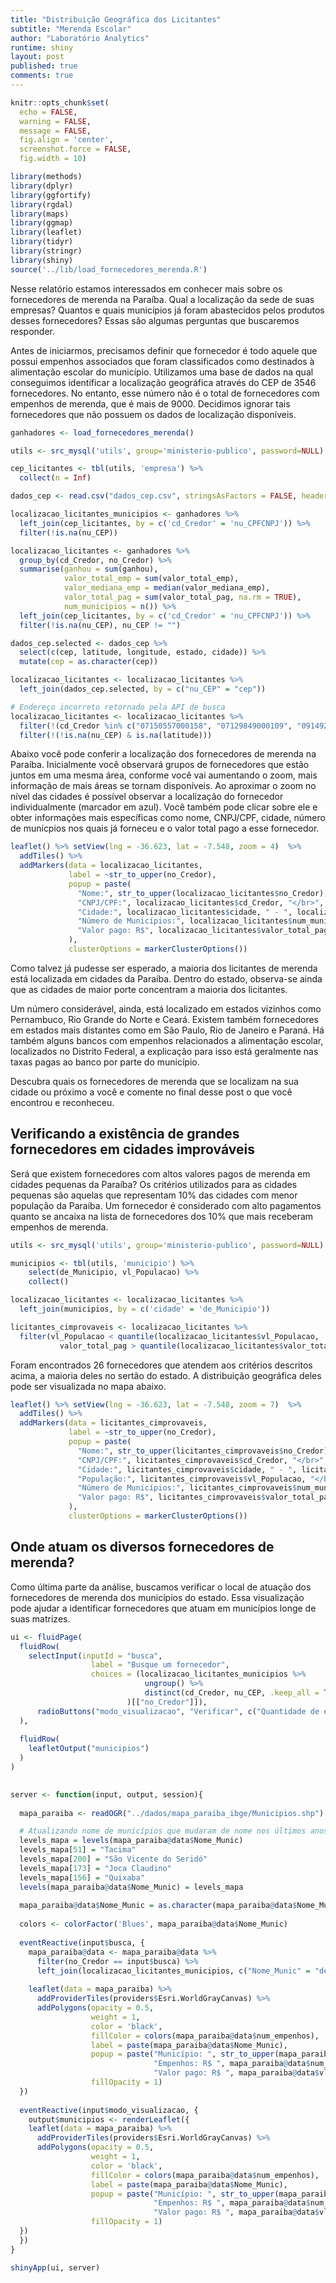 ```yaml
---
title: "Distribuição Geográfica dos Licitantes"
subtitle: "Merenda Escolar"
author: "Laboratório Analytics"
runtime: shiny
layout: post
published: true
comments: true
---
```


```r
knitr::opts_chunk$set(
  echo = FALSE,
  warning = FALSE,
  message = FALSE,
  fig.align = 'center',
  screenshot.force = FALSE,
  fig.width = 10)
```

```r
library(methods)
library(dplyr)
library(ggfortify)
library(rgdal)
library(maps)
library(ggmap)
library(leaflet)
library(tidyr)
library(stringr)
library(shiny)
source('../lib/load_fornecedores_merenda.R')
```

Nesse relatório estamos interessados em conhecer mais sobre os fornecedores de merenda na Paraíba. Qual a localização da sede de suas empresas? Quantos e quais municípios já foram abastecidos pelos produtos desses fornecedores? Essas são algumas perguntas que buscaremos responder. 

Antes de iniciarmos, precisamos definir que fornecedor é todo aquele que possui empenhos associados que foram classificados como destinados à alimentação escolar do município. Utilizamos uma base de dados na qual conseguimos identificar a localização geográfica através do CEP de 3546 fornecedores. No entanto, esse número não é o total de fornecedores com empenhos de merenda, que é mais de 9000. Decidimos ignorar tais fornecedores que não possuem os dados de localização disponíveis.

```r
ganhadores <- load_fornecedores_merenda()
```

```r
utils <- src_mysql('utils', group='ministerio-publico', password=NULL)

cep_licitantes <- tbl(utils, 'empresa') %>%
  collect(n = Inf)

dados_cep <- read.csv("dados_cep.csv", stringsAsFactors = FALSE, header = TRUE, na.strings = '')
```

```r
localizacao_licitantes_municipios <- ganhadores %>%
  left_join(cep_licitantes, by = c('cd_Credor' = 'nu_CPFCNPJ')) %>%
  filter(!is.na(nu_CEP))
```

```r
localizacao_licitantes <- ganhadores %>%
  group_by(cd_Credor, no_Credor) %>%
  summarise(ganhou = sum(ganhou),
            valor_total_emp = sum(valor_total_emp),
            valor_mediana_emp = median(valor_mediana_emp),
            valor_total_pag = sum(valor_total_pag, na.rm = TRUE),
            num_municipios = n()) %>%
  left_join(cep_licitantes, by = c('cd_Credor' = 'nu_CPFCNPJ')) %>%
  filter(!is.na(nu_CEP), nu_CEP != "")
```

```r
dados_cep.selected <- dados_cep %>%
  select(c(cep, latitude, longitude, estado, cidade)) %>%
  mutate(cep = as.character(cep))

localizacao_licitantes <- localizacao_licitantes %>%
  left_join(dados_cep.selected, by = c("nu_CEP" = "cep"))

# Endereço incorreto retornado pela API de busca
localizacao_licitantes <- localizacao_licitantes %>%
  filter(!(cd_Credor %in% c("07150557000158", "07129849000109", "09149258000129", "10462503000132", "09296872000113", "11968320000156", "00387408000168", "07316478000174", "05031301000287", "35591957000134", "08195834000101", "08031919000154", "07513602000191"))) %>%
  filter(!(!is.na(nu_CEP) & is.na(latitude)))
```

Abaixo você pode conferir a localização dos fornecedores de merenda na Paraíba. Inicialmente você observará grupos de fornecedores que estão juntos em uma mesma área, conforme você vai aumentando o zoom, mais informação de mais áreas se tornam disponíveis. Ao aproximar o zoom no nível das cidades é possível observar a localização do fornecedor individualmente (marcador em azul). Você também pode clicar sobre ele e obter informações mais específicas como nome, CNPJ/CPF, cidade, número de munícpios nos quais já forneceu e o valor total pago a esse fornecedor.

```r
leaflet() %>% setView(lng = -36.623, lat = -7.548, zoom = 4)  %>% 
  addTiles() %>%
  addMarkers(data = localizacao_licitantes,
             label = ~str_to_upper(no_Credor), 
             popup = paste(
               "Nome:", str_to_upper(localizacao_licitantes$no_Credor), "</br>",
               "CNPJ/CPF:", localizacao_licitantes$cd_Credor, "</br>",
               "Cidade:", localizacao_licitantes$cidade, " - ", localizacao_licitantes$estado, "</br>",
               "Número de Municípios:", localizacao_licitantes$num_municipios, "</br>",
               "Valor pago: R$", localizacao_licitantes$valor_total_pag
             ),
             clusterOptions = markerClusterOptions())
```

Como talvez já pudesse ser esperado, a maioria dos licitantes de merenda está localizada em cidades da Paraíba. Dentro do estado, observa-se ainda que as cidades de maior porte concentram a maioria dos licitantes.  

Um número considerável, ainda, está localizado em estados vizinhos como Pernambuco, Rio Grande do Norte e Ceará. Existem também fornecedores em estados mais distantes como em São Paulo, Rio de Janeiro e Paraná. Há também alguns bancos com empenhos relacionados a alimentação escolar, localizados no Distrito Federal, a explicação para isso está geralmente nas taxas pagas ao banco por parte do município.

Descubra quais os fornecedores de merenda que se localizam na sua cidade ou próximo a você e comente no final desse post o que você encontrou e reconheceu.

## Verificando a existência de grandes fornecedores em cidades improváveis
Será que existem fornecedores com altos valores pagos de merenda em cidades pequenas da Paraíba? Os critérios utilizados para as cidades pequenas são aquelas que representam 10% das cidades com menor população da Paraíba. Um fornecedor é considerado com alto pagamentos quanto se ancaixa na lista de fornecedores dos 10% que mais receberam empenhos de merenda.

```r
utils <- src_mysql('utils', group='ministerio-publico', password=NULL)

municipios <- tbl(utils, 'municipio') %>%
    select(de_Municipio, vl_Populacao) %>%
    collect()

localizacao_licitantes <- localizacao_licitantes %>%
  left_join(municipios, by = c('cidade' = 'de_Municipio'))

licitantes_cimprovaveis <- localizacao_licitantes %>%
  filter(vl_Populacao < quantile(localizacao_licitantes$vl_Populacao, .1, na.rm = TRUE) &
           valor_total_pag > quantile(localizacao_licitantes$valor_total_pag, .9))
```

Foram encontrados 26 fornecedores que atendem aos critérios descritos acima, a maioria deles no sertão do estado. A distribuição geográfica deles pode ser visualizada no mapa abaixo.

```r
leaflet() %>% setView(lng = -36.623, lat = -7.548, zoom = 7)  %>%
  addTiles() %>%
  addMarkers(data = licitantes_cimprovaveis,
             label = ~str_to_upper(no_Credor),
             popup = paste(
               "Nome:", str_to_upper(licitantes_cimprovaveis$no_Credor), "</br>",
               "CNPJ/CPF:", licitantes_cimprovaveis$cd_Credor, "</br>",
               "Cidade:", licitantes_cimprovaveis$cidade, " - ", licitantes_cimprovaveis$estado, "</br>",
               "População:", licitantes_cimprovaveis$vl_Populacao, "</br>",
               "Número de Municípios:", licitantes_cimprovaveis$num_municipios, "</br>",
               "Valor pago: R$", licitantes_cimprovaveis$valor_total_pag
             ),
             clusterOptions = markerClusterOptions())
```

## Onde atuam os diversos fornecedores de merenda?
Como última parte da análise, buscamos verificar o local de atuação dos fornecedores de merenda dos municípios do estado. Essa visualização pode ajudar a identificar fornecedores que atuam em municípios longe de suas matrizes.

```r
ui <- fluidPage(
  fluidRow(
    selectInput(inputId = "busca", 
                  label = "Busque um fornecedor", 
                  choices = (localizacao_licitantes_municipios %>%
                              ungroup() %>%
                              distinct(cd_Credor, nu_CEP, .keep_all = TRUE)
                          )[["no_Credor"]]),
      radioButtons("modo_visualizacao", "Verificar", c("Quantidade de empenhos", "Valor pago"), TRUE)
  ),
  
  fluidRow(
    leafletOutput("municipios")
  )
)
  

server <- function(input, output, session){
  
  mapa_paraiba <- readOGR("../dados/mapa_paraiba_ibge/Municipios.shp")

  # Atualizando nome de municípios que mudaram de nome nos últimos anos
  levels_mapa = levels(mapa_paraiba@data$Nome_Munic)
  levels_mapa[51] = "Tacima"
  levels_mapa[200] = "São Vicente do Seridó"
  levels_mapa[173] = "Joca Claudino"
  levels_mapa[156] = "Quixaba"
  levels(mapa_paraiba@data$Nome_Munic) = levels_mapa
  
  mapa_paraiba@data$Nome_Munic = as.character(mapa_paraiba@data$Nome_Munic)
  
  colors <- colorFactor('Blues', mapa_paraiba@data$Nome_Munic)
  
  eventReactive(input$busca, {
    mapa_paraiba@data <- mapa_paraiba@data %>%
      filter(no_Credor == input$busca) %>%
      left_join(localizacao_licitantes_municipios, c("Nome_Munic" = "de_Municipio"))
    
    leaflet(data = mapa_paraiba) %>%
      addProviderTiles(providers$Esri.WorldGrayCanvas) %>%
      addPolygons(opacity = 0.5,
                  weight = 1,
                  color = 'black',
                  fillColor = colors(mapa_paraiba@data$num_empenhos),
                  label = paste(mapa_paraiba@data$Nome_Munic),
                  popup = paste("Município: ", str_to_upper(mapa_paraiba@data$Nome_Munic), "</br>",
                                "Empenhos: R$ ", mapa_paraiba@data$num_empenhos, "</br>",
                                "Valor pago: R$ ", mapa_paraiba@data$vl_pagamentos),
                  fillOpacity = 1)
  })
  
  eventReactive(input$modo_visualizacao, {
    output$municipios <- renderLeaflet({
    leaflet(data = mapa_paraiba) %>%
      addProviderTiles(providers$Esri.WorldGrayCanvas) %>%
      addPolygons(opacity = 0.5,
                  weight = 1,
                  color = 'black',
                  fillColor = colors(mapa_paraiba@data$num_empenhos),
                  label = paste(mapa_paraiba@data$Nome_Munic),
                  popup = paste("Município: ", str_to_upper(mapa_paraiba@data$Nome_Munic), "</br>",
                                "Empenhos: R$ ", mapa_paraiba@data$num_empenhos, "</br>",
                                "Valor pago: R$ ", mapa_paraiba@data$vl_pagamentos),
                  fillOpacity = 1)
  })
  })
}

shinyApp(ui, server)
```



